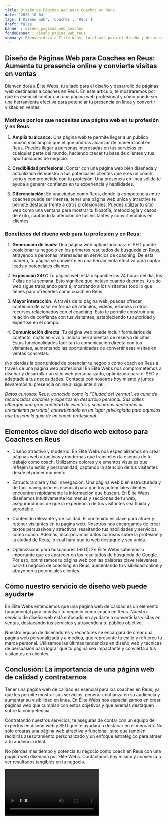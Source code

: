 ```yaml
---
title: Diseño de Páginas Web para Coaches en Reus
date: '2023-10-04'
tags: ['Diseño web', 'Coaches', 'Reus']
draft: false
banner : diseño_paginas_web_coaches
fondoBanner : diseño_pagina_web_reus
summary: Bienvenido/a a Élite Webs, tu aliado para el diseño y desarrollo de páginas web destinadas a coaches en Reus. En este artículo, te mostraremos por qué es esencial contar con una página web profesional y cómo puede ser una herramienta efectiva para potenciar tu presencia en línea y convertir visitas en ventas.
---
```


## Diseño de Páginas Web para Coaches en Reus: Aumenta tu presencia online y convierte visitas en ventas

Bienvenido/a a Élite Webs, tu aliado para el diseño y desarrollo de páginas web destinadas a coaches en Reus. En este artículo, te mostraremos por qué es esencial contar con una página web profesional y cómo puede ser una herramienta efectiva para potenciar tu presencia en línea y convertir visitas en ventas.

### Motivos por los que necesitas una página web en tu profesión y en Reus:

1. **Amplía tu alcance:** Una página web te permite llegar a un público mucho más amplio que el que podrías alcanzar de manera local en Reus. Puedes llegar a personas interesadas en tus servicios en cualquier parte del mundo, haciendo crecer tu base de clientes y tus oportunidades de negocio.

2. **Credibilidad profesional:** Contar con una página web bien diseñada y actualizada demuestra a tus potenciales clientes que eres un coach serio y comprometido con tu profesión. Una presencia en línea sólida te ayuda a generar confianza en tu experiencia y habilidades.

3. **Diferenciación:** En una ciudad como Reus, donde la competencia entre coaches puede ser intensa, tener una página web única y atractiva te permite destacar frente a otros profesionales. Puedes utilizar tu sitio web como una ventana para mostrar tu filosofía, metodología y casos de éxito, captando la atención de tus visitantes y convirtiéndolos en clientes.

### Beneficios del diseño web para tu profesión y en Reus:

1. **Generación de leads:** Una página web optimizada para el SEO puede posicionar tu negocio en los primeros resultados de búsqueda en Reus, atrayendo a personas interesadas en servicios de coaching. De esta manera, tu página se convierte en una herramienta efectiva para captar leads y potenciales clientes.

2. **Exposición 24/7:** Tu página web está disponible las 24 horas del día, los 7 días de la semana. Esto significa que incluso cuando duermes, tu sitio web sigue trabajando para ti, mostrando a los visitantes todo lo que tienes para ofrecerles como coach en Reus.

3. **Mayor interacción:** A través de tu página web, puedes ofrecer contenido de valor en forma de artículos, videos, e-books u otros recursos relacionados con el coaching. Esto te permite construir una relación de confianza con tus visitantes, estableciendo tu autoridad y expertise en el campo.

4. **Comunicación directa:** Tu página web puede incluir formularios de contacto, chats en vivo o incluso herramientas de reserva de citas. Estas funcionalidades facilitan la comunicación directa con tus visitantes, aumentando las oportunidades de convertir esas visitas en ventas concretas.

¡No pierdas la oportunidad de potenciar tu negocio como coach en Reus a través de una página web profesional! En Élite Webs nos comprometemos a diseñar y desarrollar un sitio web personalizado, optimizado para el SEO y adaptado a tus necesidades. Contacta con nosotros hoy mismo y juntos llevaremos tu presencia online al siguiente nivel.

*Datos curiosos: Reus, conocida como la "Ciudad del Vermut", es cuna de reconocidos coaches y expertos en desarrollo personal. Sus calles albergan una gran cantidad de eventos y seminarios dedicados al crecimiento personal, convirtiéndola en un lugar privilegiado para aquellos que buscan la guía de un coach profesional.*

<GifSeo />

<Cta />

## Elementos clave del diseño web exitoso para Coaches en Reus

- Diseño atractivo y moderno: En Élite Webs nos especializamos en crear páginas web atractivas y modernas que transmiten la esencia de tu trabajo como coach. Utilizamos colores y elementos visuales que reflejen tu estilo y personalidad, captando la atención de tus visitantes desde el primer momento.

- Estructura clara y fácil navegación: Una página web bien estructurada y de fácil navegación es esencial para que tus potenciales clientes encuentren rápidamente la información que buscan. En Élite Webs diseñamos intuitivamente los menús y secciones de tu web, asegurándonos de que la experiencia de tus visitantes sea fluida y agradable.

- Contenido relevante y de calidad: El contenido es clave para atraer y retener visitantes en tu página web. Nosotros nos encargamos de crear textos persuasivos y atractivos, resaltando tus habilidades y servicios como coach. Además, incorporamos datos curiosos sobre la profesión y la ciudad de Reus, lo cual hará que tu web destaque y sea única.

- Optimización para buscadores (SEO): En Élite Webs sabemos lo importante que es aparecer en los resultados de búsqueda de Google. Por eso, optimizamos tu página web con las palabras clave relevantes para tu negocio de coaching en Reus, aumentando tu visibilidad online y atrayendo a potenciales clientes.

## Cómo nuestro servicio de diseño web puede ayudarte

En Élite Webs entendemos que una página web de calidad es un elemento fundamental para impulsar tu negocio como coach en Reus. Nuestro servicio de diseño web está enfocado en ayudarte a convertir las visitas en ventas, destacando tus servicios y atrayendo a tu público objetivo. 

Nuestro equipo de diseñadores y redactores se encargará de crear una página web personalizada y a medida, que represente tu estilo y refuerce tu marca personal. Utilizamos las últimas tendencias en diseño web y técnicas de persuasión para lograr que tu página sea impactante y convierta a tus visitantes en clientes.

## Conclusión: La importancia de una página web de calidad y contratarnos

Tener una página web de calidad es esencial para los coaches en Reus, ya que les permite mostrar sus servicios, generar confianza en su audiencia y aumentar su visibilidad en línea. En Élite Webs nos especializamos en crear páginas web que cumplan con estos objetivos y que además destaquen sobre la competencia.

Contratando nuestros servicios, te aseguras de contar con un equipo de expertos en diseño web y SEO que te ayudará a destacar en el mercado. No solo crearás una página web atractiva y funcional, sino que también recibirás asesoramiento personalizado y un enfoque estratégico para atraer a tu audiencia ideal.

No pierdas más tiempo y potencia tu negocio como coach en Reus con una página web diseñada por Élite Webs. Contáctanos hoy mismo y comienza a ver resultados tangibles en tu negocio.

<Video />

<CtaBot job='Coaches' city='Reus'/>

<Gmaps query='Reus+españa+maps' />